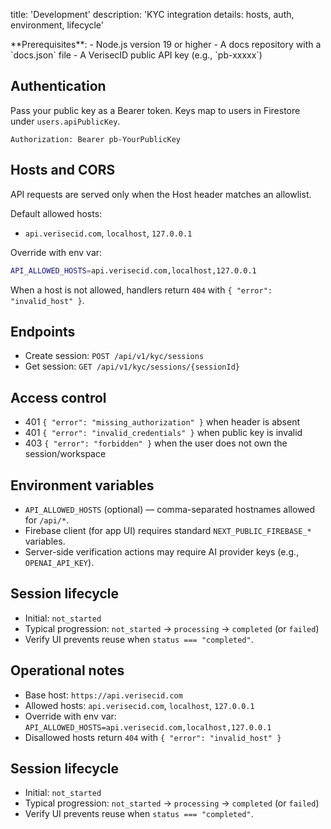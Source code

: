 title: 'Development'
description: 'KYC integration details: hosts, auth, environment, lifecycle'

<Info>
  **Prerequisites**:
  - Node.js version 19 or higher
  - A docs repository with a `docs.json` file
  - A VerisecID public API key (e.g., `pb-xxxxx`)
</Info>

## Authentication

Pass your public key as a Bearer token. Keys map to users in Firestore under `users.apiPublicKey`.

```http
Authorization: Bearer pb-YourPublicKey
```

## Hosts and CORS

API requests are served only when the Host header matches an allowlist.

Default allowed hosts:

- `api.verisecid.com`, `localhost`, `127.0.0.1`

Override with env var:

```bash
API_ALLOWED_HOSTS=api.verisecid.com,localhost,127.0.0.1
```

When a host is not allowed, handlers return `404` with `{ "error": "invalid_host" }`.

## Endpoints

- Create session: `POST /api/v1/kyc/sessions`
- Get session: `GET /api/v1/kyc/sessions/{sessionId}`

## Access control

- 401 `{ "error": "missing_authorization" }` when header is absent
- 401 `{ "error": "invalid_credentials" }` when public key is invalid
- 403 `{ "error": "forbidden" }` when the user does not own the session/workspace

## Environment variables

- `API_ALLOWED_HOSTS` (optional) — comma-separated hostnames allowed for `/api/*`.
- Firebase client (for app UI) requires standard `NEXT_PUBLIC_FIREBASE_*` variables.
- Server-side verification actions may require AI provider keys (e.g., `OPENAI_API_KEY`).

## Session lifecycle

- Initial: `not_started`
- Typical progression: `not_started` → `processing` → `completed` (or `failed`)
- Verify UI prevents reuse when `status === "completed"`.

## Operational notes

- Base host: `https://api.verisecid.com`
- Allowed hosts: `api.verisecid.com`, `localhost`, `127.0.0.1`
- Override with env var: `API_ALLOWED_HOSTS=api.verisecid.com,localhost,127.0.0.1`
- Disallowed hosts return `404` with `{ "error": "invalid_host" }`

## Session lifecycle

- Initial: `not_started`
- Typical progression: `not_started` → `processing` → `completed` (or `failed`)
- Verify UI prevents reuse when `status === "completed"`.
